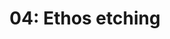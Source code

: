 ---
title: '04: Ethos etching'
summary: |
    Define the full personality of FarmTech as a brand and establish and document its guiding principles. Now that FarmTech *is* and/or *has* a category, what or how should it be in person to fit that category?
start: '2025-01-06'
duration: '2 days'
owner:
    image: '@images/avatars/kb.jpg'
    title: 'kb'
status: review
details:
    -
        title: Activities
        body: |
            - The first question to answer here is, what should define the ethos of a brand? That is, what should be the basis of the brand's personality? As in, where should the brand "draw its person from", so to speak?
            - The activity here then is, well, you have no where else to look but into what's already been written -- if FarmTech should fulfill a defined purpose and pioneer a category, who or what should it be to do so effectively?
    -
        title: Deliverables
        body: |
            - "The FarmTech Value Bible" -- the ethos document containing definition, principles, and core values.
            - Succinct mission statement, part of the value bible.
    -
        title: Readings
        body: |
            - [Brand Ethos: Definition, Strategy and Impact](https://medium.com/theymakedesign/brand-ethos-fbc71af4c678)
            - [Tracing Brand Ethos Back to the Source](https://www.teamlewis.com/magazine/tracing-brand-ethos-back-to-the-source/)
            - [Our Values, Activism and Mission](https://www.benjerry.com/values)
            - [Earth is now our only shareholder.](https://www.patagonia.com/ownership/)
            - [What is Regenerative Organic Agriculture?](https://www.patagoniaprovisions.com/pages/regenerative-organic-agriculture)
---
